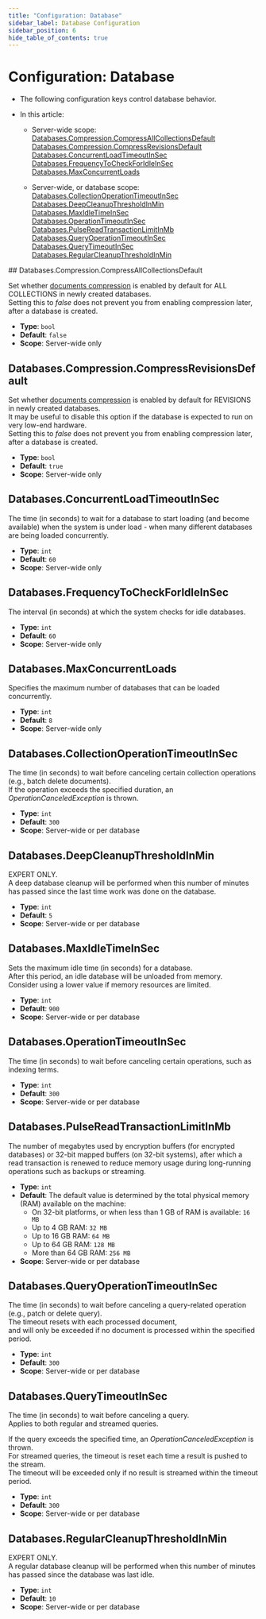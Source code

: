 ```yaml
---
title: "Configuration: Database"
sidebar_label: Database Configuration
sidebar_position: 6
hide_table_of_contents: true
---
```



# Configuration: Database
<Admonition type="note" title="Note">

* The following configuration keys control database behavior.

* In this article:
    * Server-wide scope:  
      [Databases.Compression.CompressAllCollectionsDefault](../../server/configuration/database-configuration.mdx#databases.compression.compressallcollectionsdefault)  
      [Databases.Compression.CompressRevisionsDefault](../../server/configuration/database-configuration.mdx#databases.compression.compressrevisionsdefault)  
      [Databases.ConcurrentLoadTimeoutInSec](../../server/configuration/database-configuration.mdx#databases.concurrentloadtimeoutinsec)  
      [Databases.FrequencyToCheckForIdleInSec](../../server/configuration/database-configuration.mdx#databases.frequencytocheckforidleinsec)  
      [Databases.MaxConcurrentLoads](../../server/configuration/database-configuration.mdx#databases.maxconcurrentloads)

    * Server-wide, or database scope:  
      [Databases.CollectionOperationTimeoutInSec](../../server/configuration/database-configuration.mdx#databases.collectionoperationtimeoutinsec)  
      [Databases.DeepCleanupThresholdInMin](../../server/configuration/database-configuration.mdx#databases.deepcleanupthresholdinmin)  
      [Databases.MaxIdleTimeInSec](../../server/configuration/database-configuration.mdx#databases.maxidletimeinsec)  
      [Databases.OperationTimeoutInSec](../../server/configuration/database-configuration.mdx#databases.operationtimeoutinsec)  
      [Databases.PulseReadTransactionLimitInMb](../../server/configuration/database-configuration.mdx#databases.pulsereadtransactionlimitinmb)  
      [Databases.QueryOperationTimeoutInSec](../../server/configuration/database-configuration.mdx#databases.queryoperationtimeoutinsec)  
      [Databases.QueryTimeoutInSec](../../server/configuration/database-configuration.mdx#databases.querytimeoutinsec)  
      [Databases.RegularCleanupThresholdInMin](../../server/configuration/database-configuration.mdx#databases.regularcleanupthresholdinmin)

</Admonition>
## Databases.Compression.CompressAllCollectionsDefault

Set whether [documents compression](../../server/storage/documents-compression.mdx) is enabled by default for ALL COLLECTIONS in newly created databases.  
Setting this to _false_ does not prevent you from enabling compression later, after a database is created.

- **Type**: `bool`
- **Default**: `false`
- **Scope**: Server-wide only



## Databases.Compression.CompressRevisionsDefault

Set whether [documents compression](../../server/storage/documents-compression.mdx) is enabled by default for REVISIONS in newly created databases.  
It may be useful to disable this option if the database is expected to run on very low-end hardware.  
Setting this to _false_ does not prevent you from enabling compression later, after a database is created.

- **Type**: `bool`
- **Default**: `true`
- **Scope**: Server-wide only



## Databases.ConcurrentLoadTimeoutInSec

The time (in seconds) to wait for a database to start loading (and become available) when the system is under load - when many different databases are being loaded concurrently.

- **Type**: `int`
- **Default**: `60`
- **Scope**: Server-wide only



## Databases.FrequencyToCheckForIdleInSec

The interval (in seconds) at which the system checks for idle databases.

- **Type**: `int`
- **Default**: `60`
- **Scope**: Server-wide only



## Databases.MaxConcurrentLoads

Specifies the maximum number of databases that can be loaded concurrently.

- **Type**: `int`
- **Default**: `8`
- **Scope**: Server-wide only



## Databases.CollectionOperationTimeoutInSec

The time (in seconds) to wait before canceling certain collection operations (e.g., batch delete documents).  
If the operation exceeds the specified duration, an *OperationCanceledException* is thrown.

- **Type**: `int`
- **Default**: `300`
- **Scope**: Server-wide or per database



## Databases.DeepCleanupThresholdInMin

EXPERT ONLY.  
A deep database cleanup will be performed when this number of minutes has passed since the last time work was done on the database.

- **Type**: `int`
- **Default**: `5`
- **Scope**: Server-wide or per database



## Databases.MaxIdleTimeInSec

Sets the maximum idle time (in seconds) for a database.  
After this period, an idle database will be unloaded from memory.  
Consider using a lower value if memory resources are limited.

- **Type**: `int`
- **Default**: `900`
- **Scope**: Server-wide or per database



## Databases.OperationTimeoutInSec

The time (in seconds) to wait before canceling certain operations, such as indexing terms.

- **Type**: `int`
- **Default**: `300`
- **Scope**: Server-wide or per database



## Databases.PulseReadTransactionLimitInMb

The number of megabytes used by encryption buffers (for encrypted databases) or 32-bit mapped buffers (on 32-bit systems), 
after which a read transaction is renewed to reduce memory usage during long-running operations such as backups or streaming.

- **Type**: `int`
- **Default**: The default value is determined by the total physical memory (RAM) available on the machine:  
    * On 32-bit platforms, or when less than 1 GB of RAM is available: `16 MB`  
    * Up to 4 GB RAM: `32 MB`  
    * Up to 16 GB RAM: `64 MB`  
    * Up to 64 GB RAM: `128 MB`  
    * More than 64 GB RAM: `256 MB`  
- **Scope**: Server-wide or per database  



## Databases.QueryOperationTimeoutInSec

The time (in seconds) to wait before canceling a query-related operation (e.g., patch or delete query).  
The timeout resets with each processed document,  
and will only be exceeded if no document is processed within the specified period.

- **Type**: `int`
- **Default**: `300`
- **Scope**: Server-wide or per database



## Databases.QueryTimeoutInSec

The time (in seconds) to wait before canceling a query.  
Applies to both regular and streamed queries.

If the query exceeds the specified time, an *OperationCanceledException* is thrown.  
For streamed queries, the timeout is reset each time a result is pushed to the stream.  
The timeout will be exceeded only if no result is streamed within the timeout period.

- **Type**: `int`
- **Default**: `300`
- **Scope**: Server-wide or per database



## Databases.RegularCleanupThresholdInMin

EXPERT ONLY.  
A regular database cleanup will be performed when this number of minutes has passed since the database was last idle.

- **Type**: `int`
- **Default**: `10`
- **Scope**: Server-wide or per database


